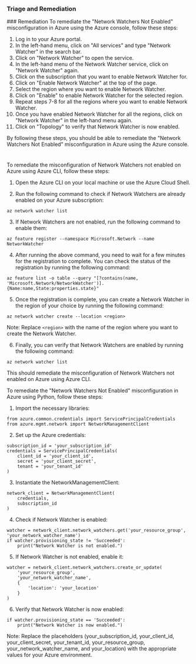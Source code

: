 
### Triage and Remediation
<Tabs>
<Tab title='Remediation'>
### Remediation

<AccordionGroup>
<Accordion title='Using Console' defaultOpen='true'>
To remediate the "Network Watchers Not Enabled" misconfiguration in Azure using the Azure console, follow these steps:

1. Log in to your Azure portal.
2. In the left-hand menu, click on "All services" and type "Network Watcher" in the search bar.
3. Click on "Network Watcher" to open the service.
4. In the left-hand menu of the Network Watcher service, click on "Network Watcher" again.
5. Click on the subscription that you want to enable Network Watcher for.
6. Click on "Enable Network Watcher" at the top of the page.
7. Select the region where you want to enable Network Watcher.
8. Click on "Enable" to enable Network Watcher for the selected region.
9. Repeat steps 7-8 for all the regions where you want to enable Network Watcher.
10. Once you have enabled Network Watcher for all the regions, click on "Network Watcher" in the left-hand menu again.
11. Click on "Topology" to verify that Network Watcher is now enabled.

By following these steps, you should be able to remediate the "Network Watchers Not Enabled" misconfiguration in Azure using the Azure console.

#
</Accordion>

<Accordion title='Using CLI'>
To remediate the misconfiguration of Network Watchers not enabled on Azure using Azure CLI, follow these steps:

1. Open the Azure CLI on your local machine or use the Azure Cloud Shell.

2. Run the following command to check if Network Watchers are already enabled on your Azure subscription:
```
az network watcher list
```

3. If Network Watchers are not enabled, run the following command to enable them:
```
az feature register --namespace Microsoft.Network --name NetworkWatcher
```

4. After running the above command, you need to wait for a few minutes for the registration to complete. You can check the status of the registration by running the following command:
```
az feature list -o table --query "[?contains(name, 'Microsoft.Network/NetworkWatcher')].{Name:name,State:properties.state}"
```

5. Once the registration is complete, you can create a Network Watcher in the region of your choice by running the following command:
```
az network watcher create --location <region>
```
Note: Replace `<region>` with the name of the region where you want to create the Network Watcher.

6. Finally, you can verify that Network Watchers are enabled by running the following command:
```
az network watcher list
```

This should remediate the misconfiguration of Network Watchers not enabled on Azure using Azure CLI.
</Accordion>

<Accordion title='Using Python'>
To remediate the "Network Watchers Not Enabled" misconfiguration in Azure using Python, follow these steps:

1. Import the necessary libraries:

```
from azure.common.credentials import ServicePrincipalCredentials
from azure.mgmt.network import NetworkManagementClient
```

2. Set up the Azure credentials:

```
subscription_id = 'your_subscription_id'
credentials = ServicePrincipalCredentials(
    client_id = 'your_client_id',
    secret = 'your_client_secret',
    tenant = 'your_tenant_id'
)
```

3. Instantiate the NetworkManagementClient:

```
network_client = NetworkManagementClient(
    credentials,
    subscription_id
)
```

4. Check if Network Watcher is enabled:

```
watcher = network_client.network_watchers.get('your_resource_group', 'your_network_watcher_name')
if watcher.provisioning_state != 'Succeeded':
    print("Network Watcher is not enabled.")
```

5. If Network Watcher is not enabled, enable it:

```
watcher = network_client.network_watchers.create_or_update(
    'your_resource_group',
    'your_network_watcher_name',
    {
        'location': 'your_location'
    }
)
```

6. Verify that Network Watcher is now enabled:

```
if watcher.provisioning_state == 'Succeeded':
    print("Network Watcher is now enabled.")
```

Note: Replace the placeholders (your_subscription_id, your_client_id, your_client_secret, your_tenant_id, your_resource_group, your_network_watcher_name, and your_location) with the appropriate values for your Azure environment.
</Accordion>

</AccordionGroup>
</Tab>
</Tabs>
